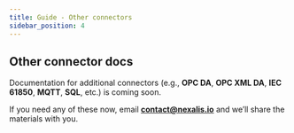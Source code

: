 ```yaml
---
title: Guide - Other connectors
sidebar_position: 4
---
```


## Other connector docs

Documentation for additional connectors (e.g., **OPC DA**, **OPC XML DA**, **IEC 61850**, **MQTT**, **SQL**, etc.) is coming soon.

If you need any of these now, email **[contact@nexalis.io](mailto:contact@nexalis.io)** and we’ll share the materials with you.
